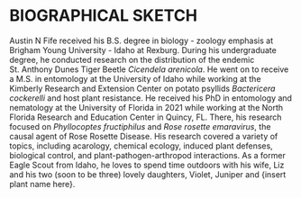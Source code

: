 # BIOGRAPHICAL SKETCH {-}
<!-- You need this command to keep the biography single spaced -->
\realSingleSpace\vspace*{\baselineskip}

Austin N Fife received his B.S. degree in biology - zoology emphasis at Brigham Young University - Idaho at Rexburg. During his undergraduate degree, he conducted research on the distribution of the endemic St. Anthony Dunes Tiger Beetle *Cicendela arenicola*. He went on to receive a M.S. in entomology at the University of Idaho while working at the Kimberly Research and Extension Center on potato psyllids *Bactericera cockerelli* and host plant resistance. He received his PhD in entomology and nematology at the University of Florida in 2021 while working at the North Florida Research and Education Center in Quincy, FL. There, his research focused on *Phyllocoptes fructiphilus* and *Rose rosette emaravirus*, the causal agent of Rose Rosette Disease. His research covered a variety of topics, including acarology, chemical ecology, induced plant defenses, biological control, and plant-pathogen-arthropod interactions. As a former Eagle Scout from Idaho, he loves to spend time outdoors with his wife, Liz and his two (soon to be three) lovely daughters, Violet, Juniper and {insert plant name here}.

